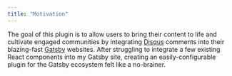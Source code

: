 ```yaml
---
title: "Motivation"
---
```


The goal of this plugin is to allow users to bring their content to life and cultivate engaged communities by integrating  [Disqus](https://disqus.com/) comments into their blazing-fast [Gatsby](https://www.gatsbyjs.org/) websites. After struggling to integrate a few existing React components into my Gatsby site, creating an easily-configurable plugin for the Gatsby ecosystem felt like a no-brainer.  